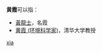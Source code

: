 '''黄霞'''可以指：
* [[黃龍士|黃龍士]]，名霞
* [[黄霞_(环境科学家)|黄霞 (环境科学家)]]，清华大学教授

{{disambig}}

[[Category:二字黄姓人名消歧义|xia]]